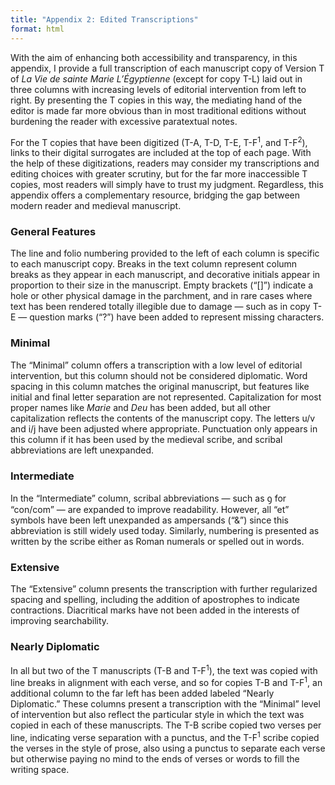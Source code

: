 ```yaml
---
title: "Appendix 2: Edited Transcriptions"
format: html
---
```


With the aim of enhancing both accessibility and transparency, in this appendix, I provide a full transcription of each manuscript copy of Version T of *La Vie de sainte Marie L’Égyptienne* (except for copy T-L) laid out in three columns with increasing levels of editorial intervention from left to right. By presenting the T copies in this way, the mediating hand of the editor is made far more obvious than in most traditional editions without burdening the reader with excessive paratextual notes.

For the T copies that have been digitized (T-A, T-D, T-E, T-F^1^, and T-F^2^), links to their digital surrogates are included at the top of each page. With the help of these digitizations, readers may consider my transcriptions and editing choices with greater scrutiny, but for the far more inaccessible T copies, most readers will simply have to trust my judgment. Regardless, this appendix offers a complementary resource, bridging the gap between modern reader and medieval manuscript.

### General Features
The line and folio numbering provided to the left of each column is specific to each manuscript copy. Breaks in the text column represent column breaks as they appear in each manuscript, and decorative initials appear in proportion to their size in the manuscript. Empty brackets (“[]”) indicate a hole or other physical damage in the parchment, and in rare cases where text has been rendered totally illegible due to damage — such as in copy T-E — question marks (“?”) have been added to represent missing characters.

### Minimal
The “Minimal” column offers a transcription with a low level of editorial intervention, but this column should not be considered diplomatic. Word spacing in this column matches the original manuscript, but features like initial and final letter separation are not represented. Capitalization for most proper names like *Marie* and *Deu* has been added, but all other capitalization reflects the contents of the manuscript copy. The letters u/v and i/j have been adjusted where appropriate. Punctuation only appears in this column if it has been used by the medieval scribe, and scribal abbreviations are left unexpanded.

### Intermediate
In the “Intermediate” column, scribal abbreviations — such as &#xA76F; for “con/com” — are expanded to improve readability. However, all “et” symbols have been left unexpanded as ampersands (“&”) since this abbreviation is still widely used today. Similarly, numbering is presented as written by the scribe either as Roman numerals or spelled out in words.

### Extensive
The “Extensive” column presents the transcription with further regularized spacing and spelling, including the addition of apostrophes to indicate contractions. Diacritical marks have not been added in the interests of improving searchability.

### Nearly Diplomatic
In all but two of the T manuscripts (T-B and T-F^1^), the text was copied with line breaks in alignment with each verse, and so for copies T-B and T-F^1^, an additional column to the far left has been added labeled “Nearly Diplomatic.” These columns present a transcription with the “Minimal” level of intervention but also reflect the particular style in which the text was copied in each of these manuscripts. The T-B scribe copied two verses per line, indicating verse separation with a punctus, and the T-F^1^ scribe copied the verses in the style of prose, also using a punctus to separate each verse but otherwise paying no mind to the ends of verses or words to fill the writing space.
